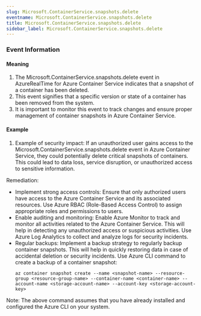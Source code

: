 ```yaml
--- 
slug: Microsoft.ContainerService.snapshots.delete
eventname: Microsoft.ContainerService.snapshots.delete
title: Microsoft.ContainerService.snapshots.delete
sidebar_label: Microsoft.ContainerService.snapshots.delete
---
```

                       
### Event Information

#### Meaning

1. The Microsoft.ContainerService.snapshots.delete event in AzureRealTime for Azure Container Service indicates that a snapshot of a container has been deleted.
2. This event signifies that a specific version or state of a container has been removed from the system.
3. It is important to monitor this event to track changes and ensure proper management of container snapshots in Azure Container Service.

#### Example

1. Example of security impact: If an unauthorized user gains access to the Microsoft.ContainerService.snapshots.delete event in Azure Container Service, they could potentially delete critical snapshots of containers. This could lead to data loss, service disruption, or unauthorized access to sensitive information.

Remediation:
- Implement strong access controls: Ensure that only authorized users have access to the Azure Container Service and its associated resources. Use Azure RBAC (Role-Based Access Control) to assign appropriate roles and permissions to users.
- Enable auditing and monitoring: Enable Azure Monitor to track and monitor all activities related to the Azure Container Service. This will help in detecting any unauthorized access or suspicious activities. Use Azure Log Analytics to collect and analyze logs for security incidents.
- Regular backups: Implement a backup strategy to regularly backup container snapshots. This will help in quickly restoring data in case of accidental deletion or security incidents. Use Azure CLI command to create a backup of a container snapshot:
  ```
  az container snapshot create --name <snapshot-name> --resource-group <resource-group-name> --container-name <container-name> --account-name <storage-account-name> --account-key <storage-account-key>
  ```

Note: The above command assumes that you have already installed and configured the Azure CLI on your system.


 